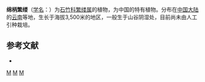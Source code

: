 {{Speciesbox
| taxon = Stellaria(植物) lanipes
| binomial_authority = [[吴征镒|C. Y. Wu]] et H. Chuang
}}

'''绵柄繁缕'''（[[学名|学名]]：{{lang|la|''Stellaria lanipes''}}）为[[石竹科|石竹科]][[繁缕属|繁缕属]]的植物，为中国的特有植物。分布在[[中国大陆|中国大陆]]的[[云南|云南]]等地，生长于海拔3,500米的地区，一般生于山谷阴湿处，目前尚未由人工引种栽培。

== 参考文献 ==
<div class="references-small">
* {{cite web| url =http://www.bioinfo.cn/db05/KmzwSpecies.php?action=view&id=2560| title =绵柄繁缕| work =《中国高等植物数据库全库》| publisher =中国科学院微生物研究所| author =昆明植物研究所| accessdate =2009-02-23| deadurl =yes| archiveurl =https://web.archive.org/web/20160305090659/http://www.bioinfo.cn/db05/KmzwSpecies.php?action=view&id=2560| archivedate =2016-03-05}}
</div>

{{Taxonbar}}
[[Category:繁缕属|M]]
[[Category:中国特有植物|M]]
[[Category:云南植物|M]]